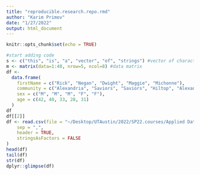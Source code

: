 ```yaml
---
title: "reproducible.research.repo.rmd"
author: "Karim Primov"
date: "1/27/2022"
output: html_document
---
```


```r
knitr::opts_chunk$set(echo = TRUE)
```

```r
#start adding code
s <- c("this", "is", "a", "vector", "of", "strings") #vector of character strings
m <- matrix(data=1:40, nrow=5, ncol=8) #data matrix
df <-
  data.frame(
    firstName = c("Rick", "Negan", "Dwight", "Maggie", "Michonne"),
    community = c("Alexandria", "Saviors", "Saviors", "Hiltop", "Alexandria"),
    sex = c("M", "M", "M", "F", "F"),
    age = c(42, 40, 33, 28, 31)
  )
df
df[[2]]
df <- read.csv(file = "~/Desktop/UTAustin/2022/SP22.courses/Applied Data Analysis/week2.repro.research/CPDS-1960-2014-reduced.csv",
    sep = ",",
    header = TRUE,
    stringsAsFactors = FALSE
)
head(df)
tail(df)
str(df)
dplyr::glimpse(df)

```
